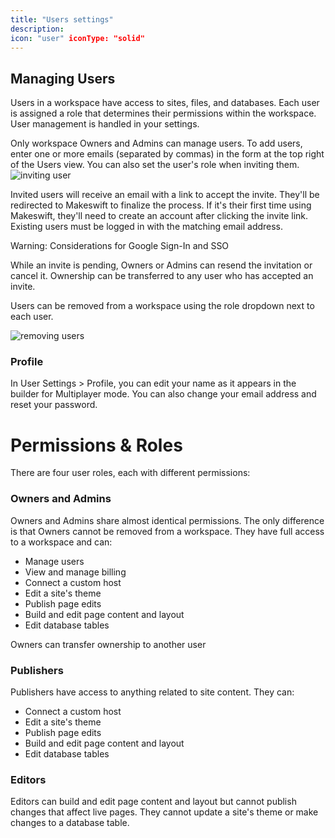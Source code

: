 ```yaml
---
title: "Users settings"
description:
icon: "user" iconType: "solid"
---
```


## **Managing Users**

Users in a workspace have access to sites, files, and databases. Each user is assigned a role that determines their permissions within the workspace. User management is handled in your settings.

Only workspace Owners and Admins can manage users. To add users, enter one or more emails (separated by commas) in the form at the top right of the Users view. You can also set the user's role when inviting them.
![inviting user
](public/images/workspace/invite-user.gif)

Invited users will receive an email with a link to accept the invite. They'll be redirected to Makeswift to finalize the process. If it's their first time using Makeswift, they'll need to create an account after clicking the invite link. Existing users must be logged in with the matching email address.

<Note> Warning: Considerations for Google Sign-In and SSO</Note>

While an invite is pending, Owners or Admins can resend the invitation or cancel it. Ownership can be transferred to any user who has accepted an invite.

Users can be removed from a workspace using the role dropdown next to each user.

![removing users
](public/images/workspace/remove-user.gif)

### **Profile**

In User Settings > Profile, you can edit your name as it appears in the builder for Multiplayer mode. You can also change your email address and reset your password.

# **Permissions & Roles**

There are four user roles, each with different permissions:

### **Owners and Admins**

Owners and Admins share almost identical permissions. The only difference is that Owners cannot be removed from a workspace. They have full access to a workspace and can:

- Manage users
- View and manage billing
- Connect a custom host
- Edit a site's theme
- Publish page edits
- Build and edit page content and layout
- Edit database tables

<Note>Owners can transfer ownership to another user</Note>

### **Publishers**

Publishers have access to anything related to site content. They can:

- Connect a custom host
- Edit a site's theme
- Publish page edits
- Build and edit page content and layout
- Edit database tables

### **Editors**

Editors can build and edit page content and layout but cannot publish changes that affect live pages. They cannot update a site's theme or make changes to a database table.
